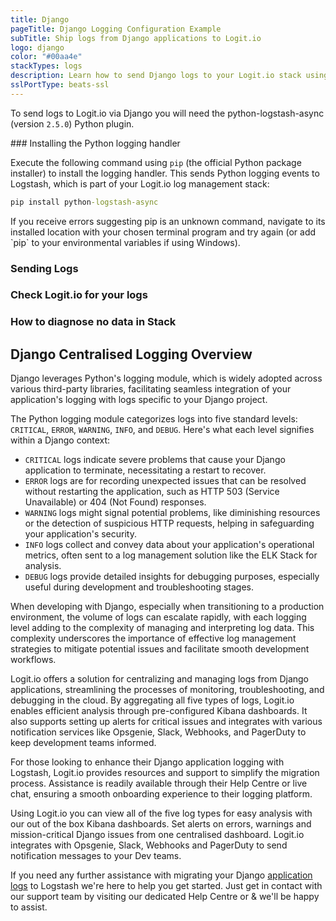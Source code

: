 ```yaml
---
title: Django
pageTitle: Django Logging Configuration Example
subTitle: Ship logs from Django applications to Logit.io
logo: django
color: "#00aa4e"
stackTypes: logs
description: Learn how to send Django logs to your Logit.io stack using our configuration examples
sslPortType: beats-ssl
---
```



To send logs to Logit.io via Django you will need the python-logstash-async (version `2.5.0`) Python plugin.

<Steps>
  ### Installing the Python logging handler

  Execute the following command using `pip` (the official Python package installer) to install the logging handler. This sends Python logging 
  events to Logstash, which is part of your Logit.io log management stack:

  ```cmd copy
  pip install python-logstash-async
  ```

  <Callout type="info">
    If you receive errors suggesting pip is an unknown command, 
    navigate to its installed location with your chosen terminal program and try again 
    (or add `pip` to your environmental variables if using Windows). 
  </Callout>

  ### Sending Logs

  <ConfigurePythonLogstash />

  ### Check Logit.io for your logs

  <LaunchStack utmMedium="logs" utmCampaign="python" source="django" />

  ### How to diagnose no data in Stack

  <DiagnoseNoData />

</Steps>

## Django Centralised Logging Overview

Django leverages Python's logging module, which is widely adopted across various 
third-party libraries, facilitating seamless integration of your application's 
logging with logs specific to your Django project.

The Python logging module categorizes logs into five standard levels: 
`CRITICAL`, `ERROR`, `WARNING`, `INFO`, and `DEBUG`. 
Here's what each level signifies within a Django context:

- `CRITICAL` logs indicate severe problems that cause your Django application to terminate, necessitating a restart to recover.
- `ERROR` logs are for recording unexpected issues that can be resolved without restarting the application, such as HTTP 503 (Service Unavailable) or 404 (Not Found) responses.
- `WARNING` logs might signal potential problems, like diminishing resources or the detection of suspicious HTTP requests, helping in safeguarding your application's security.
- `INFO` logs collect and convey data about your application's operational metrics, often sent to a log management solution like the ELK Stack for analysis.
- `DEBUG` logs provide detailed insights for debugging purposes, especially useful during development and troubleshooting stages.

When developing with Django, especially when transitioning to a production environment, 
the volume of logs can escalate rapidly, with each logging level adding to the complexity 
of managing and interpreting log data. This complexity underscores the importance of effective 
log management strategies to mitigate potential issues and facilitate smooth development workflows.

Logit.io offers a solution for centralizing and managing logs from Django applications, streamlining 
the processes of monitoring, troubleshooting, and debugging in the cloud. By aggregating all five types 
of logs, Logit.io enables efficient analysis through pre-configured Kibana dashboards. It also supports 
setting up alerts for critical issues and integrates with various notification services like Opsgenie, 
Slack, Webhooks, and PagerDuty to keep development teams informed.

For those looking to enhance their Django application logging with Logstash, Logit.io provides 
resources and support to simplify the migration process. Assistance is readily available through 
their Help Centre or live chat, ensuring a smooth onboarding experience to their logging platform.

Using Logit.io you can view all of the five log types for easy analysis with our out of the box 
Kibana dashboards. Set alerts on errors, warnings and mission-critical Django issues from one 
centralised dashboard. Logit.io integrates with Opsgenie, Slack, Webhooks and PagerDuty to send 
notification messages to your Dev teams. 

If you need any further assistance with migrating your Django 
[application logs](https://logit.io/platform/logging/logging-as-a-service/application-logging/) to Logstash 
we're here to help you get started. Just get in contact with our support team by visiting our dedicated 
Help Centre or <IntercomButton text="via live chat" /> & we'll be happy to assist.